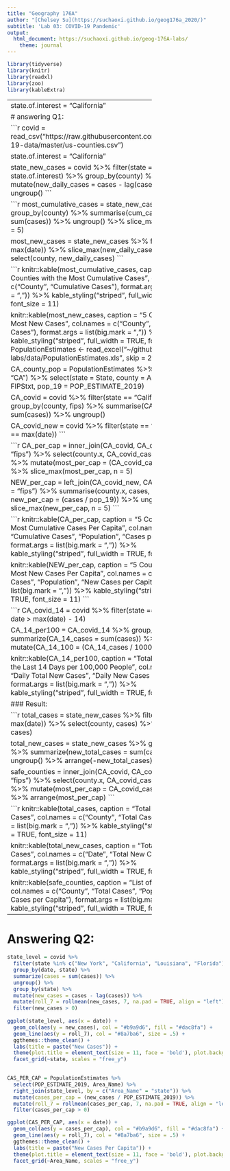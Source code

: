 ```yaml
---
title: "Geography 176A"
author: "[Chelsey Su](https://suchaoxi.github.io/geog176a_2020/)"
subtitle: 'Lab 03: COVID-19 Pandemic'
output: 
  html_document: https://suchaoxi.github.io/geog-176A-labs/
    theme: journal
---
```

```r
library(tidyverse)
library(knitr)
library(readxl)
library(zoo)
library(kableExtra)
```

-----------------------------------------------
state.of.interest = "California"

# answering Q1:

```r
covid = read_csv("https://raw.githubusercontent.com/nytimes/covid-19-data/master/us-counties.csv")

state.of.interest = "California"

state_new_cases = covid %>% 
  filter(state == state.of.interest) %>% 
  group_by(county) %>% 
  mutate(new_daily_cases = cases - lag(cases)) %>% 
  ungroup()
```

```r
most_cumulative_cases = state_new_cases %>% 
  group_by(county) %>% 
  summarise(cum_cases = sum(cases)) %>% 
  ungroup() %>% 
  slice_max(cum_cases, n = 5)

most_new_cases = state_new_cases %>% 
  filter(date == max(date)) %>% 
  slice_max(new_daily_cases, n = 5) %>% 
  select(county, new_daily_cases)
```



```r
knitr::kable(most_cumulative_cases, caption = "5 Counties with the Most Cumulative Cases", col.names = c("County", "Cumulative Cases"), format.args = list(big.mark = ",")) %>% 
  kable_styling("striped", full_width = TRUE, font_size = 11) 

knitr::kable(most_new_cases, caption = "5 Counties with the Most New Cases", col.names = c("County", "New Daily Cases"), format.args = list(big.mark = ",")) %>% 
  kable_styling("striped", full_width = TRUE, font_size = 11)
```
```r
PopulationEstimates <- read_excel("~/github/geog-176A-labs/data/PopulationEstimates.xls", skip = 2)

CA_county_pop = PopulationEstimates %>% 
  filter(State == "CA") %>% 
  select(state = State, county = Area_Name, fips = FIPStxt, pop_19 = POP_ESTIMATE_2019)

CA_covid = covid %>% 
  filter(state == "California") %>% 
  group_by(county, fips) %>% 
  summarise(CA_covid_cases = sum(cases)) %>% 
  ungroup()

CA_covid_new = covid %>% 
  filter(state == "California", date == max(date))
```

```r
CA_per_cap = inner_join(CA_covid, CA_county_pop, by = "fips") %>% 
  select(county.x, CA_covid_cases, pop_19) %>% 
  mutate(most_per_cap = (CA_covid_cases / pop_19)) %>% 
  slice_max(most_per_cap, n = 5)

NEW_per_cap = left_join(CA_covid_new, CA_county_pop, by = "fips") %>% 
  summarise(county.x, cases, pop_19, new_per_cap = (cases / pop_19)) %>% 
  ungroup() %>% 
  slice_max(new_per_cap, n = 5)
```

```r
knitr::kable(CA_per_cap, caption = "5 Counties with the Most Cumulative Cases Per Capita", col.names = c("County", "Cumulative Cases", "Population", "Cases per Capita"), format.args = list(big.mark = ",")) %>% 
  kable_styling("striped", full_width = TRUE, font_size = 11) 

knitr::kable(NEW_per_cap, caption = "5 Counties with the Most New Cases Per Capita", col.names = c("County", "New Cases", "Population", "New Cases per Capita"), format.args = list(big.mark = ",")) %>% 
  kable_styling("striped", full_width = TRUE, font_size = 11)
```

```r
CA_covid_14 = covid %>% 
  filter(state == "California", date > max(date) - 14)

CA_14_per100 = CA_covid_14 %>% 
  group_by(date) %>% 
  summarize(CA_14_cases = sum(cases)) %>% 
  mutate(CA_14_100 = (CA_14_cases / 100000))

knitr::kable(CA_14_per100, caption = "Total New Cases in the Last 14 Days per 100,000 People", col.names = c("Date", "Daily Total New Cases", "Daily New Cases per 100,000"), format.args = list(big.mark = ",")) %>% 
  kable_styling("striped", full_width = TRUE, font_size = 11)
```

### Result:

```r
total_cases = state_new_cases %>% 
  filter(date == max(date)) %>% 
  select(county, cases) %>% 
  arrange(-cases)

total_new_cases = state_new_cases %>% 
  group_by(date) %>% 
  summarize(new_total_cases = sum(cases)) %>% 
  ungroup() %>% 
  arrange(-new_total_cases)

safe_counties = inner_join(CA_covid, CA_county_pop, by = "fips") %>% 
  select(county.x, CA_covid_cases, pop_19) %>% 
  mutate(most_per_cap = CA_covid_cases / pop_19) %>%
  arrange(most_per_cap)
```

```r
knitr::kable(total_cases, caption = "Total Number of Cases", col.names = c("County", "Total Cases"), format.args = list(big.mark = ",")) %>% 
  kable_styling("striped", full_width = TRUE, font_size = 11)

knitr::kable(total_new_cases, caption = "Total Number of New Cases", col.names = c("Date", "Total New Cases"), format.args = list(big.mark = ",")) %>%
  kable_styling("striped", full_width = TRUE, font_size = 11)

knitr::kable(safe_counties, caption = "List of Safe Counties", col.names = c("County", "Total Cases", "Population", "Total Cases per Capita"), format.args = list(big.mark = ",")) %>%
  kable_styling("striped", full_width = TRUE, font_size = 11)
```

---------------------------------

# Answering Q2:

```r

state_level = covid %>% 
  filter(state %in% c("New York", "California", "Louisiana", "Florida")) %>% 
  group_by(date, state) %>% 
  summarize(cases = sum(cases)) %>% 
  ungroup() %>% 
  group_by(state) %>% 
  mutate(new_cases = cases - lag(cases)) %>% 
  mutate(roll_7 = rollmean(new_cases, 7, na.pad = TRUE, align = "left")) %>% 
  filter(new_cases > 0)
  
ggplot(state_level, aes(x = date)) +
  geom_col(aes(y = new_cases), col = "#b9a9d6", fill = "#dac8fa") +
  geom_line(aes(y = roll_7), col = "#8a7ba6", size = .5) +
  ggthemes::theme_clean() +
  labs(title = paste("New Cases")) +
  theme(plot.title = element_text(size = 11, face = 'bold'), plot.background = element_rect(fill = "white"), panel.background = element_rect(fill = "white")) +
  facet_grid(~state, scales = "free_y")
  
```

```r
CAS_PER_CAP = PopulationEstimates %>% 
  select(POP_ESTIMATE_2019, Area_Name) %>% 
  right_join(state_level, by = c("Area_Name" = "state")) %>% 
  mutate(cases_per_cap = (new_cases / POP_ESTIMATE_2019)) %>% 
  mutate(roll_7 = rollmean(cases_per_cap, 7, na.pad = TRUE, align = "left")) %>% 
  filter(cases_per_cap > 0)

ggplot(CAS_PER_CAP, aes(x = date)) +
  geom_col(aes(y = cases_per_cap), col = "#b9a9d6", fill = "#dac8fa") +
  geom_line(aes(y = roll_7), col = "#8a7ba6", size = .5) +
  ggthemes::theme_clean() +
  labs(title = paste("New Cases Per Capita")) +
  theme(plot.title = element_text(size = 11, face = 'bold'), plot.background = element_rect(fill = "white"), panel.background = element_rect(fill = "white")) +
  facet_grid(~Area_Name, scales = "free_y")


```














